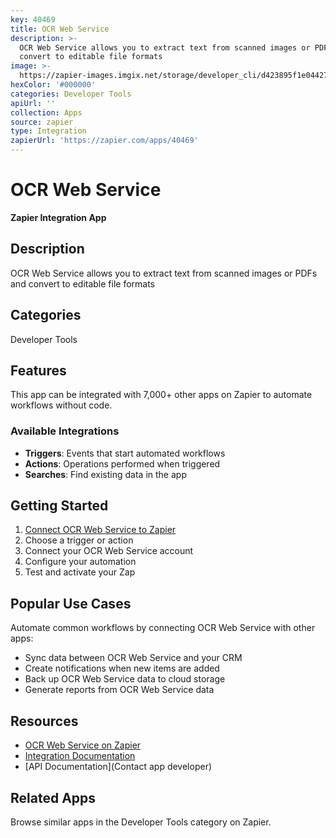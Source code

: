 ```yaml
---
key: 40469
title: OCR Web Service
description: >-
  OCR Web Service allows you to extract text from scanned images or PDFs and
  convert to editable file formats
image: >-
  https://zapier-images.imgix.net/storage/developer_cli/d423895f1e04427cc3af56a2c18be293.png?auto=format%2Ccompress&ixlib=python-3.0.0&q=50
hexColor: '#000000'
categories: Developer Tools
apiUrl: ''
collection: Apps
source: zapier
type: Integration
zapierUrl: 'https://zapier.com/apps/40469'
---
```

# OCR Web Service

**Zapier Integration App**

## Description

OCR Web Service allows you to extract text from scanned images or PDFs and convert to editable file formats

## Categories

Developer Tools

## Features

This app can be integrated with 7,000+ other apps on Zapier to automate workflows without code.

### Available Integrations

- **Triggers**: Events that start automated workflows
- **Actions**: Operations performed when triggered
- **Searches**: Find existing data in the app

## Getting Started

1. [Connect OCR Web Service to Zapier](https://zapier.com/apps/40469)
2. Choose a trigger or action
3. Connect your OCR Web Service account
4. Configure your automation
5. Test and activate your Zap

## Popular Use Cases

Automate common workflows by connecting OCR Web Service with other apps:

- Sync data between OCR Web Service and your CRM
- Create notifications when new items are added
- Back up OCR Web Service data to cloud storage
- Generate reports from OCR Web Service data

## Resources

- [OCR Web Service on Zapier](https://zapier.com/apps/40469)
- [Integration Documentation](https://zapier.com/apps/40469/integrations)
- [API Documentation](Contact app developer)

## Related Apps

Browse similar apps in the Developer Tools category on Zapier.
